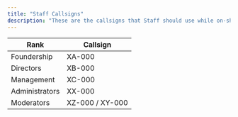 ```yaml
---
title: "Staff Callsigns"
description: "These are the callsigns that Staff should use while on-shift in-game. The first letter is always going to be X, followed by a 2nd letter which represents your rank, a dash and 3 numbers of choice."
---
```


| **Rank**       | **Callsign**    |
| -------------- | --------------- |
| Foundership    | XA-000          |
| Directors      | XB-000          |
| Management     | XC-000          |
| Administrators | XX-000          |
| Moderators     | XZ-000 / XY-000 |